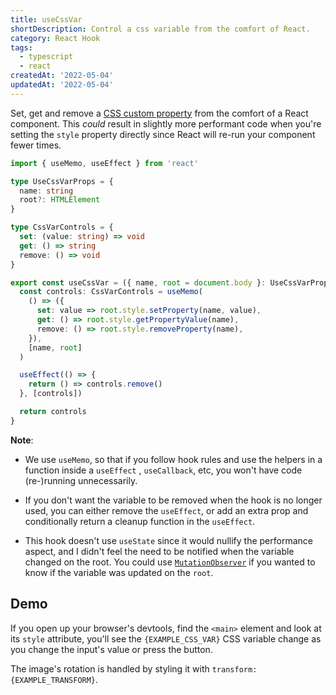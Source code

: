 ```yaml
---
title: useCssVar
shortDescription: Control a css variable from the comfort of React.
category: React Hook
tags:
  - typescript
  - react
createdAt: '2022-05-04'
updatedAt: '2022-05-04'
---
```


Set, get and remove a [CSS custom property](https://developer.mozilla.org/en-US/docs/Web/CSS/Using_CSS_custom_properties)
from the comfort of a React component. This _could_ result in slightly more performant
code when you're setting the `style` property directly since React will re-run your
component fewer times.

```typescript
import { useMemo, useEffect } from 'react'

type UseCssVarProps = {
  name: string
  root?: HTMLElement
}

type CssVarControls = {
  set: (value: string) => void
  get: () => string
  remove: () => void
}

export const useCssVar = ({ name, root = document.body }: UseCssVarProps): CssVarControls => {
  const controls: CssVarControls = useMemo(
    () => ({
      set: value => root.style.setProperty(name, value),
      get: () => root.style.getPropertyValue(name),
      remove: () => root.style.removeProperty(name),
    }),
    [name, root]
  )

  useEffect(() => {
    return () => controls.remove()
  }, [controls])

  return controls
}
```

**Note**:

- We use `useMemo`, so that if you follow hook rules and use the helpers in a
  function inside a `useEffect` , `useCallback`, etc, you won't have code
  (re-)running unnecessarily.

- If you don't want the variable to be removed when the hook is no longer used,
  you can either remove the `useEffect`, or add an extra prop and conditionally
  return a cleanup function in the `useEffect`.

- This hook doesn't use `useState` since it would nullify the performance aspect,
  and I didn't feel the need to be notified when the variable changed on the root.
  You could use [`MutationObserver`](https://developer.mozilla.org/en-US/docs/Web/API/MutationObserver)
  if you wanted to know if the variable was updated on the `root`.

## Demo


If you open up your browser's devtools, find the `<main>` element and look at
its `style` attribute, you'll see the <code>{EXAMPLE_CSS_VAR}</code> CSS
variable change as you change the input's value or press the button.

The image's rotation is handled by styling it with <code>transform: {EXAMPLE_TRANSFORM}</code>.

<Demo component={Example} init="mount" />

